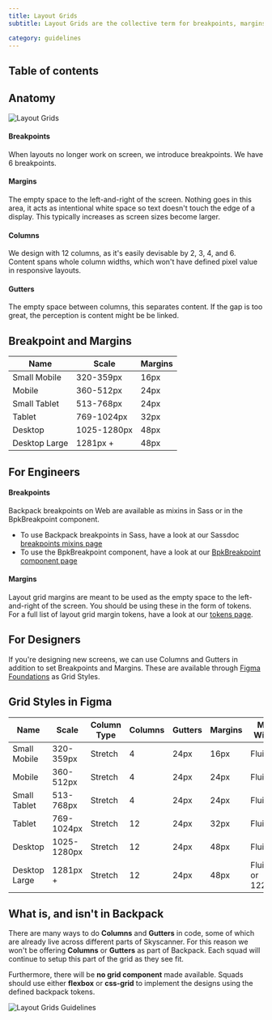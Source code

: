 ```yaml
---
title: Layout Grids
subtitle: Layout Grids are the collective term for breakpoints, margins, columns and gutters. They help build consistent designs, and form a familiar experience for travellers.

category: guidelines
---
```



## Table of contents

## Anatomy

![Layout Grids](../static/layout-grids/layout_grids_explained_desktop.jpg)

#### Breakpoints

When layouts no longer work on screen, we introduce breakpoints. We have 6 breakpoints.

#### Margins

The empty space to the left-and-right of the screen. Nothing goes in this area, it acts as intentional white space so text doesn't touch the edge of a display. This typically increases as screen sizes become larger.

#### Columns

We design with 12 columns, as it's easily devisable by 2, 3, 4, and 6. Content spans whole column widths, which won't have defined pixel value in responsive layouts. 

#### Gutters

The empty space between columns, this separates content. If the gap is too great, the perception is content might be be linked.

## Breakpoint and Margins

| Name          	| Scale       	| Margins 	|
|---------------	|-------------	|---------	|
| Small Mobile  	| 320-359px   	| 16px    	|
| Mobile        	| 360-512px   	| 24px    	|
| Small Tablet  	| 513-768px   	| 24px    	|
| Tablet        	| 769-1024px  	| 32px    	|
| Desktop       	| 1025-1280px 	| 48px    	|
| Desktop Large 	| 1281px +    	| 48px    	|

## For Engineers

#### Breakpoints

Backpack breakpoints on Web are available as mixins in Sass or in the BpkBreakpoint component.
* To use Backpack breakpoints in Sass, have a look at our Sassdoc [breakpoints mixins page](https://backpack.github.io/sassdoc/#breakpoints-mixin)
* To use the BpkBreakpoint component, have a look at our [BpkBreakpoint component page](https://backpack.github.io/components/breakpoint?platform=web)

#### Margins

Layout grid margins are meant to be used as the empty space to the left-and-right of the screen.
You should be using these in the form of tokens.
For a full list of layout grid margin tokens, have a look at our [tokens page](/tokens/layout-grid-margins).

## For Designers

If you're designing new screens, we can use Columns and Gutters in addition to set Breakpoints and Margins. These are available through [Figma Foundations](https://www.figma.com/file/KXf2gHNLDe2cXWUoHl4cTX/Backpack-Foundations?node-id=2081%3A531) as Grid Styles.


## Grid Styles in Figma

| Name          	| Scale       	| Column Type 	| Columns 	| Gutters 	| Margins 	| Max Width        	|
|---------------	|-------------	|-------------	|---------	|---------	|---------	|------------------	|
| Small Mobile  	| 320-359px   	| Stretch     	| 4       	| 24px    	| 16px    	| Fluid            	|
| Mobile        	| 360-512px   	| Stretch     	| 4       	| 24px    	| 24px    	| Fluid            	|
| Small Tablet  	| 513-768px   	| Stretch     	| 4       	| 24px    	| 24px    	| Fluid            	|
| Tablet        	| 769-1024px  	| Stretch     	| 12      	| 24px    	| 32px    	| Fluid            	|
| Desktop       	| 1025-1280px 	| Stretch     	| 12      	| 24px    	| 48px    	| Fluid            	|
| Desktop Large 	| 1281px +    	| Stretch     	| 12      	| 24px    	| 48px    	| Fluid, or 1224px 	|


## What is, and isn't in Backpack

There are many ways to do **Columns** and **Gutters** in code, some of which are already live across different parts of Skyscanner. For this reason we won't be offering **Columns** or **Gutters** as part of Backpack. Each squad will continue to setup this part of the grid as they see fit.

Furthermore, there will be **no grid component** made available. Squads should use either **flexbox** or **css-grid** to implement the designs using the defined backpack tokens.

![Layout Grids Guidelines](../static/layout-grids/layout_grids_yes_and_no.jpg)
